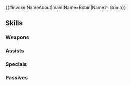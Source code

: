 {{#invoke:NameAbout|main|Name=Robin|Name2=Grima}}{{HeroPage Tabs}}
{{Hero Infobox
|Name=Robin
|Title=Fell Reincarnation
|WeaponType=Green Breath
|MoveType=Armored
|Origin=Fire Emblem Awakening
|Gender=Male
|actorEN=David Vincent
|actorJP=細谷佳正
|artist=大熊ゆうご
|resplendentArtist=叶之明
|releaseDate=February 22, 2018
|poolDate=March 9, 2018
|randomStartTime=2018-03-21T07:00:00Z
|poolRarities=5
|TagID=邪竜ルフレ男
|InternalID=222
|Person=Robin M
|cv1=10
|cv2=100200
|Properties=fallen,specRate_202008,resplendent,muspell
|description=The Ylissean tactician Robin with body and soul ruled by the Fell Dragon, Grima. Appears in Fire Emblem Awakening.
|resplendentStartTime=2024-05-10T07:00:00Z
|resplendentEndTime=2024-05-25T06:59:59Z
}}
{{Stats Page
|Lv1HP=24|Lv1ATK=10|Lv1SPD=7|Lv1DEF=9|Lv1RES=5
|GRHP=55|GRATK=70|GRSPD=40|GRDEF=60|GRRES=50
}}
==Skills==
===Weapons===
{{Weapons Table
|weapon1=Fire Breath
|weapon1Default=1
|weapon1Unlock=1
|weapon2=Fire Breath+
|weapon2Default=3
|weapon2Unlock=2
|weapon3=Flametongue
|weapon3Default=4
|weapon3Unlock=3
|weapon4=Expiration
|weapon4Default=5
|weapon4Unlock=5
}}
===Assists===
{{Assists Table}}
===Specials===
{{Specials Table
|special1=Glowing Ember
|special1Default=4
|special1Unlock=3
|special2=Ignis
|special2Unlock=4
}}
===Passives===
{{Passives Table
|passiveB1=Vengeful Fighter 1
|passiveB2=Vengeful Fighter 2
|passiveB3=Vengeful Fighter 3
|passiveB1Unlock=1
|passiveB2Unlock=2
|passiveB3Unlock=4
|passiveC1=Spur Def 1
|passiveC2=Spur Def 2
|passiveC3=Ward Dragons
|passiveC1Unlock=3
|passiveC2Unlock=4
|passiveC3Unlock=5
}}
{{Heroes Navbox}}